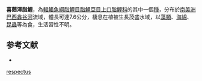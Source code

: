 {{Speciesbox
| status = NE
| status_system = IUCN3.1
| genus = Sartor
| species = respectus
| authority = Myers & Carvalho, 1959
| synonyms = 
}}
'''喜蔭澤脂鯉'''，為[[輻鰭魚綱|輻鰭魚綱]][[脂鯉目|脂鯉目]][[脂鯉亞目|脂鯉亞目]][[上口脂鯉科|上口脂鯉科]]的其中一個[[種|種]]，分布於[[南美洲|南美洲]][[巴西|巴西]][[鑫谷河|鑫谷河]]流域，體長可達7.6公分，棲息在植被生長茂盛水域，以[[藻類|藻類]]、[[海綿|海綿]]、[[昆蟲|昆蟲]]等為食，生活習性不明。

==参考文献==
{{refbegin}}
*{{FishBase_species|genus=Sartor|species=respectus|year=2013|month=9}}
{{refend}}
{{Taxonbar|from=Q5530875}}

[[Category:澤脂鯉屬|respectus]]


{{魚類小作品}}